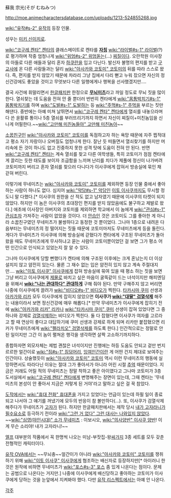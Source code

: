蘇我 宗光(そが むねみつ)

http://moe.animecharactersdatabase.com/uploads/1213-524855268.jpg

[[wiki:"유작#s-2" 유작]]의 등장 인물.

성우는 [[미키 신이치로]].

[[wiki:"코구레 켄타" 켄타]]의 클래스메이트로 켄타를 '''[[자칭]]''' [[wiki:"라이벌#s-1" 라이벌]](?)로 평가하며 작중 엄청나게 [[wiki:"위엄#s-2" 위엄]]돋는(…) [[찌질이]]다. 오란학원 이사장의 아들로 다른 애들과 달리 혼자 [[하쿠란]]을 입고 다닌다. 발신자 불명의 편지를 받고 [[구교사]]에 온 다른 사람들과는 달리 [[wiki:"아사카와 코토미" 코토미]]의 뒤를 따라 스스로 왔다. 즉, 편지를 받지 않았기 때문에 차라리 그냥 집에서 다리 뻗고 누워 잤으면 자신의 정신건강에도 좋았을 것이고 무엇보다 다른 일행에게나 행복을 선사했겠지만…. 

결국 사건에 휘말리면서 [[한글패치]]판 한정으로 '''[[무뇌]]미츠'''라고 까일 정도로 무뇌 짓을 많이 한다. 열쇠찾는 데 도움을 전혀 안 줄 뿐더러 번번히 켄타에게 [[wiki:"몸통박치기#s-1" 몸통박치기]]를 하며 [[wiki:"도발#s-1" 도발]]하는 등 [[wiki:"주먹#s-1" 주먹]]을 부르는 짓만 해댄다. 중반에는 아예 미쳐 날뛰면서 [[wiki:"코구레 켄타" 켄타]]에게 열쇠를 내놓으라며 다 쓴 윤활류 통이나 5층 열쇠를 부러뜨리기까지 하면서 자신이 찌질이+미친놈임을 신나게 어필한다.~~[[wiki:"고만해 미친놈들아" 고만해 미친놈아]]~~ 

[[소꿉친구]]인 [[wiki:"아사카와 코토미" 코토미]]를 독점하고자 하는 욕망 때문에 자주 찝적대고 평소 자기 자랑이나 오버질도 엄청나게 한다. 잘난 듯 떠들면서 열쇠찾기를 하지만 머리속에 든 것이 하나도 없고 진중하지 못한 성격 탓에 도움이 전혀 안 된다. 반면 [[wiki:"코구레 켄타" 켄타]]는 계속 열쇠를 찾고 다른 여학생들, 특히 코토미가 점점 켄타에게 끌리는 듯한 태도를 보이자 조급함을 느끼며 난리를 치다가 제풀에 정신이 나가버려 코토미까지 버리고 혼자 열쇠를 찾으러 다니다가 이사쿠에게 잡혀서 방송실에 묶인 채 갇혀 버린다.

이렇기에 무네미츠는 [[wiki:"아사카와 코토미" 코토미]]를 제외하면 등장 인물 중에서 좋아하는 사람이 하나도 없다. 심지어 [[wiki:"악당#s-1" 악당]]인 [[이토 이사쿠]]까지도 무시할 정도니 말 다했다.[* 이사쿠의 원한을 산 적도 없고 남자였기 때문에 이사쿠의 타켓이 되지 않았다. 하지만 이 놈은 이사쿠의 초대장인 편지를 받지 않았음에도 불구하고 제발로 왔다.] 애초에 이사장인 아버지와 코토미를 제외하면 학교에서 이 놈에게 [[wiki:"관심#s-1" 관심]]조차 가져주는 사람이 없었을 것이다. 더 [[안습]]인 것은 코토미도 그를 좋아한 게 아니라 소꿉친구였던 무네미츠가 불쌍하다고 동정한 것 뿐이었다. 그나마 1층으로 내려온 다음부터는 무네미츠의 정 떨어지는 짓들 때문에 코토미마저도 무네미츠에게 등을 돌린다. 게다가 무네미츠가 이사쿠에 의해 방송실에 갇혔다가 켄타에게 구조된 무네미츠가 돌아왔을 때도 무네미츠에게 무사하냐고 묻는 사람이 코토미뿐이었던 걸 보면 그가 평소 어떤 인간으로 인식되고 있었는지 잘 알 수 있다. 

그나마 이사쿠에게 당할 뻔했다가 켄타에 의해 구조된 이후에는 크게 혼났는지 더 이상 설치지 않고 얌전히 있는다. 물론 그 재수 없는 입은 얌전히 있지 않고 계속 주절대지만…. [[wiki:"이토 이사쿠" 이사쿠]]에게 잡혀 방송실에 묶여 있을 때 평소 하는 짓을 보면 그냥 버리고 이사쿠에게 [[제물]]로 바치고 싶은 마음이 굴뚝같이 드는 녀석이지만 해피엔딩을 위해서 '''[[wiki:"나는 관대하다" 관대하게]]''' 구해 줘야 된다. 만약 구해주지 않고 버리면 나중에 이사쿠에게 끌려가 [[wiki:"비디오#s-1" 비디오]]가 찍힌다. [[타카시마 쿠미]] 선생과 [[아카가와 리카]] 모두 이사쿠에게 잡히지 않았으면 '''이사쿠가 [[wiki:"대딸" 검열삭제]]''' 해주는 내용이라서 보면 정신건강에 매우 해롭다.[* 만약 무네미츠가 이사쿠에게 잡히기 전에 [[wiki:"아카가와 리카" 리카]]나 [[wiki:"타카시마 쿠미" 쿠미]] 선생이 잡혀 있었다면 그 중 하나와 강제로 [[검열삭제]]하는 비디오가 찍힌다. 둘 다 잡혔다면 이사쿠가 여자를 고르라고 할 때 연상이 좋다고 대답하기에 쿠미 선생과 강제로 하게 되며 리카만 붙잡혔으면 리카가 무네미츠에게 [[wiki:"펠라치오" 검열삭제]]를 하도록 한다.] 인간적으로는 정말로 안된 일이지만 그간 이 놈이 펼쳐온 행각을 생각하면 살짝 고소하기까지하다.

종합하자면 외모자체는 제법 괜찮은 녀석이지만 진행에는 하등 도움도 안되고 겉만 번지르르한 얼간이로 [[wiki:"짐#s-1" 짐]]덩어리, [[잉여인간]]이란 게 어떤 건지 제대로 보여주는 인간이다. 상술했듯이 [[wiki:"아사카와 코토미" 코토미]] 역시 이런 무네미츠의 행동에 실망하면서도 따라다닌 이유는 절대 그가 좋아서가 아니라 어린 시절 [[추억]] 때문이었다. 지금은 저래도 어릴 적의 무네미츠는 정말 착하고 좋은 아이였다고 그나마 코토미가 3층 도서실에서 [[wiki:"코구레 켄타" 켄타]]에게 변명해주는 장면이 있는데, 그때 켄타는 '무네미츠의 본성이 안 좋아서 지금은 저렇게 된 거야'라고 말하고 싶은 걸 꾹 참았다.

[[도작]]에서는 [[wiki:"휴대 전화" 휴대폰]]을 가지고 있었다는 언급이 있는데 하필 일이 종료되고 나서야 그 얘기를 꺼냈기에 모두의 반응이 참 볼만하다(…). 또, 이사쿠가 검열삭제해주다가 무네미츠가 [[고자]]가 된다. 하지만 한글패치판에서는 제작 당시 [[내가 고자라니]]가 [[필수요소]]로 등극하기 전이라 [[wiki:"그런 거 없다" 그런 대사는 나와있지 않았다]]. ~~[[wiki:"심영(야인시대)" 소가 무네미츠]] : 이보시오, [[wiki:"의사양반" 이사쿠 양반]]! 이게 무슨 소리야! 내가 고자라니!~~


[[엘프(게임 회사)|엘프]] 대부분의 작품에서 꼭 한명씩 나오는 미남-부잣집-왕[[싸가지]] 3종 세트를 모두 갖춘 전형적인 캐릭터이다.

[[유작 OVA]]에서는 ~~무뇌충~~얼간이가 아니라 [[wiki:"아사카와 코토미" 코토미]]를 쟁취하기 위해 [[wiki:"이토 이사쿠" 이사쿠]]에게 협조하는 배신자로 등장하지만[* 아이러니 한 것은 원작에 비하면 무네미츠가 [[wiki:"포스#s-3" 포스]] 좀 있게 나온다는 점이다. 문제는 공범으로 나온다는 거지만.] 나중에 이사쿠에게 배신당하고 좋아하는 코토미가 이사쿠에게 당하는 것을 눈앞에서 지켜봐야 했다. 다만 [[유작 리스펙트]]에서는 아예 안 나온다.

[[각주]]
